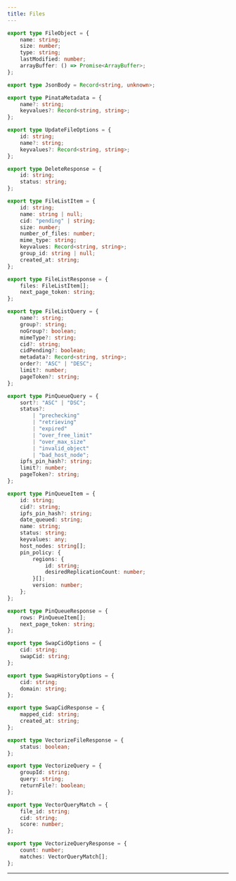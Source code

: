 ```yaml
---
title: Files
---
```


```typescript
export type FileObject = {
	name: string;
	size: number;
	type: string;
	lastModified: number;
	arrayBuffer: () => Promise<ArrayBuffer>;
};
```

```typescript
export type JsonBody = Record<string, unknown>;
```

```typescript
export type PinataMetadata = {
	name?: string;
	keyvalues?: Record<string, string>;
};
```

```typescript
export type UpdateFileOptions = {
	id: string;
	name?: string;
	keyvalues?: Record<string, string>;
};
```

```typescript
export type DeleteResponse = {
	id: string;
	status: string;
};
```

```typescript
export type FileListItem = {
	id: string;
	name: string | null;
	cid: "pending" | string;
	size: number;
	number_of_files: number;
	mime_type: string;
	keyvalues: Record<string, string>;
	group_id: string | null;
	created_at: string;
};
```

```typescript
export type FileListResponse = {
	files: FileListItem[];
	next_page_token: string;
};
```

```typescript
export type FileListQuery = {
	name?: string;
	group?: string;
	noGroup?: boolean;
	mimeType?: string;
	cid?: string;
	cidPending?: boolean;
	metadata?: Record<string, string>;
	order?: "ASC" | "DESC";
	limit?: number;
	pageToken?: string;
};
```

```typescript
export type PinQueueQuery = {
	sort?: "ASC" | "DSC";
	status?:
		| "prechecking"
		| "retrieving"
		| "expired"
		| "over_free_limit"
		| "over_max_size"
		| "invalid_object"
		| "bad_host_node";
	ipfs_pin_hash?: string;
	limit?: number;
	pageToken?: string;
};
```

```typescript
export type PinQueueItem = {
	id: string;
	cid?: string;
	ipfs_pin_hash?: string;
	date_queued: string;
	name: string;
	status: string;
	keyvalues: any;
	host_nodes: string[];
	pin_policy: {
		regions: {
			id: string;
			desiredReplicationCount: number;
		}[];
		version: number;
	};
};
```

```typescript
export type PinQueueResponse = {
	rows: PinQueueItem[];
	next_page_token: string;
};
```

```typescript
export type SwapCidOptions = {
	cid: string;
	swapCid: string;
};
```

```typescript
export type SwapHistoryOptions = {
	cid: string;
	domain: string;
};
```

```typescript
export type SwapCidResponse = {
	mapped_cid: string;
	created_at: string;
};
```

```typescript
export type VectorizeFileResponse = {
	status: boolean;
};
```

```typescript
export type VectorizeQuery = {
	groupId: string;
	query: string;
	returnFile?: boolean;
};
```

```typescript
export type VectorQueryMatch = {
	file_id: string;
	cid: string;
	score: number;
};
```

```typescript
export type VectorizeQueryResponse = {
	count: number;
	matches: VectorQueryMatch[];
};
```
---
